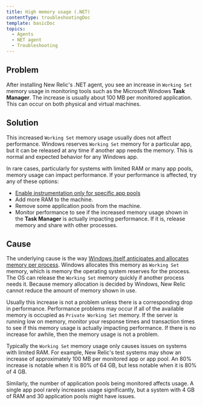 ```yaml
---
title: High memory usage (.NET)
contentType: troubleshootingDoc
template: basicDoc
topics:
  - Agents
  - NET agent
  - Troubleshooting
---
```


## Problem

After installing New Relic's .NET agent, you see an increase in `Working Set` memory usage in monitoring tools such as the Microsoft Windows **Task Manager**. The increase is usually about 100 MB per monitored application. This can occur on both physical and virtual machines.

## Solution

This increased `Working Set` memory usage usually does not affect performance. Windows reserves `Working Set` memory for a particular app, but it can be released at any time if another app needs the memory. This is normal and expected behavior for any Windows app.

In rare cases, particularly for systems with limited RAM or many app pools, memory usage can impact performance. If your performance is affected, try any of these options:

* [Enable instrumentation only for specific app pools](https://docs.newrelic.com/docs/agents/net-agent/configuration/net-agent-configuration#include_exclude_apps)
* Add more RAM to the machine.
* Remove some application pools from the machine.
* Monitor performance to see if the increased memory usage shown in the **Task Manager** is actually impacting performance. If it is, release memory and share with other processes.

## Cause

The underlying cause is the way [Windows itself anticipates and allocates memory per process](https://docs.microsoft.com/en-us/windows/win32/memory/working-set). Windows allocates this memory as `Working Set` memory, which is memory the operating system reserves for the process. The OS can release the `Working Set` memory quickly if another process needs it. Because memory allocation is decided by Windows, New Relic cannot reduce the amount of memory shown in use.

Usually this increase is not a problem unless there is a corresponding drop in performance. Performance problems may occur if all of the available memory is occupied as `Private Working Set` memory. If the server is running low on memory, monitor your response times and transaction times to see if this memory usage is actually impacting performance. If there is no increase for awhile, then the memory usage is not a problem.

Typically the `Working Set` memory usage only causes issues on systems with limited RAM. For example, New Relic's test systems may show an increase of approximately 100 MB per monitored app or app pool. An 80% increase is notable when it is 80% of 64 GB, but less notable when it is 80% of 4 GB.

Similarly, the number of application pools being monitored affects usage. A single app pool rarely increases usage significantly, but a system with 4 GB of RAM and 30 application pools might have issues.
